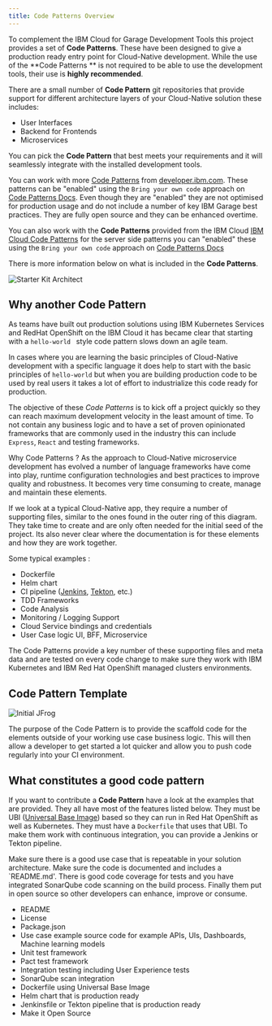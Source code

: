 ```yaml
---
title: Code Patterns Overview
---
```


To complement the IBM Cloud for Garage Development Tools this project provides
a set of **Code Patterns**. These have been designed to give a production ready
entry point for Cloud-Native development. While the use of the **Code Patterns
** is not required to be able
to use the development tools, their use is **highly recommended**.

There are a small number of **Code Pattern** git repositories that provide
 support for
 different
 architecture layers of your Cloud-Native
solution these includes:

- User Interfaces
- Backend for Frontends
- Microservices

You can pick the **Code Pattern** that best meets your requirements and it will
 seamlessly integrate
with the installed development tools.

You can work with more [Code Patterns](https://developer.ibm.com/patterns/) from
  [developer.ibm.com](https://developer.ibm.com/).
These patterns can be "enabled" using the `Bring your own code` approach on
[Code Patterns Docs](/resources/codepatterns-gitrepos).
Even though they are "enabled" they are not optimised for production usage and do not include a number of key IBM Garage best practices.
They are fully open source and they can be enhanced overtime.

You can also work with the **Code Patterns** provided from the IBM Cloud
 [IBM Cloud Code Patterns](https://cloud.ibm.com/developer/appservice/starter-kits) for
  the server side patterns you can "enabled" these using the `Bring your own
   code` approach on [Code Patterns Docs](/resources/codepatterns-gitrepos)

There is more information below on what is included in the **Code Patterns**.

<ArtDirection>

![Starter Kit Architect](architecture.png)

</ArtDirection>

## Why another Code Pattern

As teams have built out production solutions using IBM Kubernetes Services and RedHat OpenShift
on the IBM Cloud it has became clear that starting with a `hello-world
` style code pattern slows down an agile team.

In cases where you are learning the basic principles of Cloud-Native development with a specific language it does help
to start with the basic principles of `hello-world` but when you are building production code to be used by real users
it takes a lot of effort to industrialize this code ready for production.

The objective of these *Code Patterns* is to kick off a project quickly so
 they can reach maximum development
velocity in the least amount of time. To not contain any business logic and to have a set of proven opinionated
frameworks that are commonly used in the industry this can include `Express`, `React` and testing frameworks.

Why Code Patterns ? As the approach to Cloud-Native microservice development has evolved
a number of language frameworks have come into play, runtime configuration technologies and best practices
to improve quality and robustness. It becomes very time consuming to create, manage and maintain these elements.

<Row>
<Column colMd={2} colLg={5} noGutterMdLeft>

If we look at a typical Cloud-Native app, they require a number of supporting files, similar to the ones
found in the outer ring of this diagram. They take time to create and are only often needed for the initial
seed of the project. Its also never clear where the documentation is for these elements and how they are work together.

Some typical examples :

- Dockerfile
- Helm chart
- CI pipeline ([Jenkins](/guides/continuous-integration), [Tekton](/guides/continuous-integration-tekton), etc.)
- TDD Frameworks
- Code Analysis
- Monitoring / Logging Support
- Cloud Service bindings and credentials
- User Case logic UI, BFF, Microservice

The Code Patterns provide a key number of these supporting files and meta data
 and are tested on every code change to make sure they work with IBM
  Kubernetes and IBM Red Hat OpenShift managed clusters environments.

</Column>
<Column colMd={2} colLg={6} noGutterMdLeft>

<ArtDirection>

## Code Pattern Template

![Initial JFrog](cloudnative.png)

</ArtDirection>

</Column>
</Row>

The purpose of the Code Pattern is to provide the scaffold code for the elements outside of your working
use case business logic. This will then allow a developer to get started a
 lot quicker and allow you to push code regularly into your CI environment.

## What constitutes a good code pattern

If you want to contribute a **Code Pattern** have a look at the examples that are provided. They all have most of the
features listed below. They must be UBI ([Universal Base Image](https://www.redhat.com/en/blog/introducing-red-hat-universal-base-image)) based
so they can run in Red Hat OpenShift as well as Kubernetes. They must have a `Dockerfile` that uses that UBI.
To make them work with continuous integration, you can provide a Jenkins or Tekton pipeline.

Make sure there is a good use case that is repeatable in your solution architecture. Make sure the code is documented and includes a `README.md'. There is good code coverage for tests and you have integrated SonarQube code scanning on the build process.
Finally them put in open source so other developers can enhance, improve or consume.

- README
- License
- Package.json
- Use case example source code for example APIs, UIs, Dashboards, Machine learning models
- Unit test framework
- Pact test framework
- Integration testing including User Experience tests
- SonarQube scan integration
- Dockerfile using Universal Base Image
- Helm chart that is production ready
- Jenkinsfile or Tekton pipeline that is production ready
- Make it Open Source


